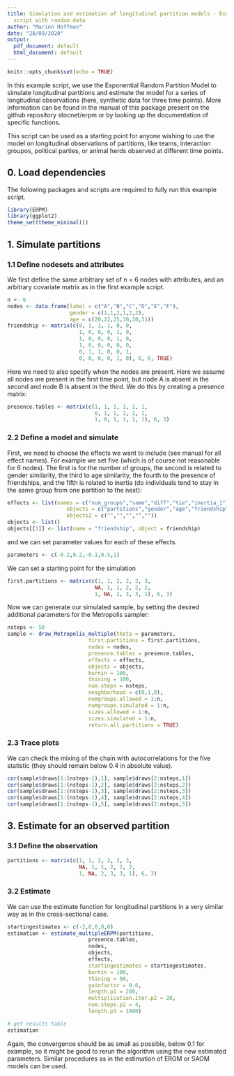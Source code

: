 ```yaml
---
title: Simulation and estimation of longitudinal partition models - Example
  script with random data
author: "Marion Hoffman"
date: "28/09/2020"
output:
  pdf_document: default
  html_document: default
---
```


```r
knitr::opts_chunk$set(echo = TRUE)
```

In this example script, we use the Exponential Random Partition Model to simulate longitudinal partitions and estimate the model for a series of longitudinal observations (here, synthetic data for three time points). More information can be found in the manual of this package present on the github repository stocnet/erpm or by looking up the documentation of specific functions. 

This script can be used as a starting point for anyone wishing to use the model on longitudinal observations of partitions, like teams, interaction groupos, political parties, or animal herds observed at different time points. 

## 0. Load dependencies

The following packages and scripts are required to fully run this example script. 

```r
library(ERPM)
library(ggplot2)
theme_set(theme_minimal())
```


## 1. Simulate partitions

### 1.1 Define nodesets and attributes

We first define the same arbitrary set of n = 6 nodes with attributes, and an arbitrary covariate matrix as in the first example script.

```r
n <- 6 
nodes <- data.frame(label = c("A","B","C","D","E","F"),
                    gender = c(1,1,2,1,2,2),
                    age = c(20,22,25,30,30,31)) 
friendship <- matrix(c(0, 1, 1, 1, 0, 0,
                       1, 0, 0, 0, 1, 0,
                       1, 0, 0, 0, 1, 0,
                       1, 0, 0, 0, 0, 0,
                       0, 1, 1, 0, 0, 1,
                       0, 0, 0, 0, 1, 0), 6, 6, TRUE) 
```

Here we need to also specify when the nodes are present. Here we assume all nodes are present in the first time point, but node A is absent in the second and node B is absent in the third. We do this by creating a presence matrix:

```r
presence.tables <- matrix(c(1, 1, 1, 1, 1, 1,
                            0, 1, 1, 1, 1, 1,
                            1, 0, 1, 1, 1, 1), 6, 3) 
```



### 2.2 Define a model and simulate

First, we need to choose the effects we want to include (see manual for all effect names). For example we set five (which is of course not reasonable for 6 nodes). The first is for the number of  groups, the second is related to gender similarity, the third to age similarity, the fourth to the presence of friendships, and the fifth is related to inertia (do individuals tend to stay in the same group from one partition to the next):

```r
effects <- list(names = c("num_groups","same","diff","tie","inertia_1"),
                   objects = c("partitions","gender","age","friendship","partitions"),
                   objects2 = c("","","","",""))
objects <- list()
objects[[1]] <- list(name = "friendship", object = friendship)
```

and we can set parameter values for each of these effects.

```r
parameters <- c(-0.2,0.2,-0.1,0.5,1)
```

We can set a starting point for the simulation

```r
first.partitions <- matrix(c(1, 1, 2, 2, 2, 3,
                            NA, 1, 1, 2, 2, 2,
                            1, NA, 2, 3, 3, 1), 6, 3) 
```


Now we can generate our simulated sample, by setting the desired additional parameters for the Metropolis sampler:

```r
nsteps <- 50
sample <- draw_Metropolis_multiple(theta = parameters, 
                          first.partitions = first.partitions,
                          nodes = nodes, 
                          presence.tables = presence.tables,
                          effects = effects, 
                          objects = objects, 
                          burnin = 100, 
                          thining = 100, 
                          num.steps = nsteps, 
                          neighborhood = c(0,1,0), 
                          numgroups.allowed = 1:n,
                          numgroups.simulated = 1:n,
                          sizes.allowed = 1:n,
                          sizes.simulated = 1:n,
                          return.all.partitions = TRUE)
```

### 2.3 Trace plots

We can check the mixing of the chain with autocorrelations for the five statistic (they should remain below 0.4 in absolute value).

```r
cor(sample$draws[1:(nsteps-1),1], sample$draws[2:nsteps,1]) 
cor(sample$draws[1:(nsteps-1),2], sample$draws[2:nsteps,2]) 
cor(sample$draws[1:(nsteps-1),3], sample$draws[2:nsteps,3]) 
cor(sample$draws[1:(nsteps-1),4], sample$draws[2:nsteps,4]) 
cor(sample$draws[1:(nsteps-1),5], sample$draws[2:nsteps,5]) 
```


## 3. Estimate for an observed partition

### 3.1 Define the observation

```r
partitions <- matrix(c(1, 1, 2, 2, 2, 3,
                       NA, 1, 1, 2, 2, 2,
                       1, NA, 2, 3, 3, 1), 6, 3) 
```

### 3.2 Estimate

We can use the estimate function for longitudinal partitions in a very similar way as in the cross-sectional case.

```r
startingestimates <- c(-2,0,0,0,0)
estimation <- estimate_multipleERPM(partitions,
                          presence.tables,          
                          nodes, 
                          objects, 
                          effects, 
                          startingestimates = startingestimates, 
                          burnin = 100, 
                          thining = 50,
                          gainfactor = 0.6,
                          length.p1 = 200, 
                          multiplication.iter.p2 = 20, 
                          num.steps.p2 = 4, 
                          length.p3 = 1000) 

# get results table
estimation
```

Again, the convergence should be as small as possible, below 0.1 for example, so it might be good to rerun the algorithm using the new estimated parameters. Similar procedures as in the estimation of ERGM or SAOM models can be used.

